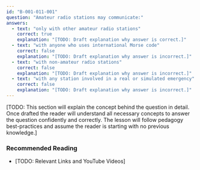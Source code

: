 ```yaml
---
id: "B-001-011-001"
question: "Amateur radio stations may communicate:"
answers:
  - text: "only with other amateur radio stations"
    correct: true
    explanation: "[TODO: Draft explanation why answer is correct.]"
  - text: "with anyone who uses international Morse code"
    correct: false
    explanation: "[TODO: Draft explanation why answer is incorrect.]"
  - text: "with non-amateur radio stations"
    correct: false
    explanation: "[TODO: Draft explanation why answer is incorrect.]"
  - text: "with any station involved in a real or simulated emergency"
    correct: false
    explanation: "[TODO: Draft explanation why answer is incorrect.]"
---
```


[TODO: This section will explain the concept behind the question in detail. Once drafted the reader will understand all necessary concepts to answer the question confidently and correctly. The lesson will follow pedagogy best-practices and assume the reader is starting with no previous knowledge.]

### Recommended Reading

- [TODO: Relevant Links and YouTube Videos]

